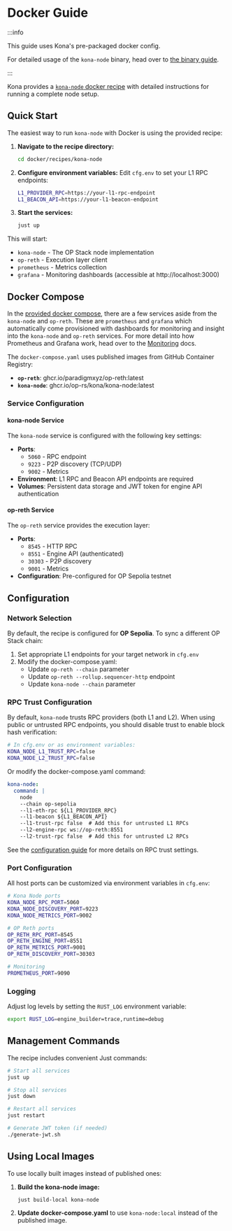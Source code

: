 # Docker Guide

:::info

This guide uses Kona's pre-packaged docker config.

For detailed usage of the `kona-node` binary, head
over to [the binary guide](/node/run/binary).

:::

Kona provides a [`kona-node` docker recipe][recipe]
with detailed instructions for running a complete node setup.

## Quick Start

The easiest way to run `kona-node` with Docker is using the provided recipe:

1. **Navigate to the recipe directory:**
   ```bash
   cd docker/recipes/kona-node
   ```

2. **Configure environment variables:**
   Edit `cfg.env` to set your L1 RPC endpoints:
   ```bash
   L1_PROVIDER_RPC=https://your-l1-rpc-endpoint
   L1_BEACON_API=https://your-l1-beacon-endpoint
   ```

3. **Start the services:**
   ```bash
   just up
   ```

This will start:
- `kona-node` - The OP Stack node implementation
- `op-reth` - Execution layer client  
- `prometheus` - Metrics collection
- `grafana` - Monitoring dashboards (accessible at http://localhost:3000)

## Docker Compose

In the [provided docker compose][compose], there are a few services
aside from the `kona-node` and `op-reth`. These are `prometheus`
and `grafana` which automatically come provisioned with dashboards
for monitoring and insight into the `kona-node` and `op-reth` services.
For more detail into how Prometheus and Grafana work, head over to the
[Monitoring][monitoring] docs.

The `docker-compose.yaml` uses published images from GitHub Container Registry:

- **`op-reth`**: ghcr.io/paradigmxyz/op-reth:latest
- **`kona-node`**: ghcr.io/op-rs/kona/kona-node:latest

### Service Configuration

#### kona-node Service

The `kona-node` service is configured with the following key settings:

- **Ports**: 
  - `5060` - RPC endpoint
  - `9223` - P2P discovery (TCP/UDP)
  - `9002` - Metrics
- **Environment**: L1 RPC and Beacon API endpoints are required
- **Volumes**: Persistent data storage and JWT token for engine API authentication

#### op-reth Service

The `op-reth` service provides the execution layer:

- **Ports**:
  - `8545` - HTTP RPC
  - `8551` - Engine API (authenticated)
  - `30303` - P2P discovery
  - `9001` - Metrics
- **Configuration**: Pre-configured for OP Sepolia testnet

## Configuration

### Network Selection

By default, the recipe is configured for **OP Sepolia**. To sync a different OP Stack chain:

1. Set appropriate L1 endpoints for your target network in `cfg.env`
2. Modify the docker-compose.yaml:
   - Update `op-reth --chain` parameter
   - Update `op-reth --rollup.sequencer-http` endpoint
   - Update `kona-node --chain` parameter

### RPC Trust Configuration

By default, `kona-node` trusts RPC providers (both L1 and L2). When using public or untrusted RPC endpoints, you should disable trust to enable block hash verification:

```bash
# In cfg.env or as environment variables:
KONA_NODE_L1_TRUST_RPC=false
KONA_NODE_L2_TRUST_RPC=false
```

Or modify the docker-compose.yaml command:
```yaml
kona-node:
  command: |
    node
    --chain op-sepolia
    --l1-eth-rpc ${L1_PROVIDER_RPC}
    --l1-beacon ${L1_BEACON_API}
    --l1-trust-rpc false  # Add this for untrusted L1 RPCs
    --l2-engine-rpc ws://op-reth:8551
    --l2-trust-rpc false  # Add this for untrusted L2 RPCs
```

See the [configuration guide](/node/configuration#rpc-trust-configuration) for more details on RPC trust settings.

### Port Configuration

All host ports can be customized via environment variables in `cfg.env`:

```bash
# Kona Node ports
KONA_NODE_RPC_PORT=5060
KONA_NODE_DISCOVERY_PORT=9223
KONA_NODE_METRICS_PORT=9002

# OP Reth ports  
OP_RETH_RPC_PORT=8545
OP_RETH_ENGINE_PORT=8551
OP_RETH_METRICS_PORT=9001
OP_RETH_DISCOVERY_PORT=30303

# Monitoring
PROMETHEUS_PORT=9090
```

### Logging

Adjust log levels by setting the `RUST_LOG` environment variable:

```bash
export RUST_LOG=engine_builder=trace,runtime=debug
```

## Management Commands

The recipe includes convenient Just commands:

```bash
# Start all services
just up

# Stop all services  
just down

# Restart all services
just restart

# Generate JWT token (if needed)
./generate-jwt.sh
```

## Using Local Images

To use locally built images instead of published ones:

1. **Build the kona-node image:**
   ```bash
   just build-local kona-node
   ```

2. **Update docker-compose.yaml** to use `kona-node:local` instead of the published image.

[monitoring]: ./monitoring.mdx

[recipe]: https://github.com/op-rs/kona/blob/f86052b5dacec7da46b12441aafab2867069f7e7/docker/recipes/kona-node/README.md
[compose]: https://github.com/op-rs/kona/blob/f86052b5dacec7da46b12441aafab2867069f7e7/docker/recipes/kona-node/docker-compose.yaml
